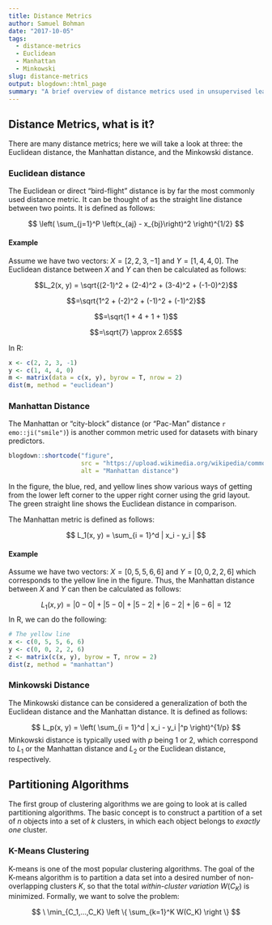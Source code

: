```yaml
---
title: Distance Metrics
author: Samuel Bohman
date: "2017-10-05"
tags: 
  - distance-metrics
  - Euclidean
  - Manhattan
  - Minkowski
slug: distance-metrics
output: blogdown::html_page
summary: "A brief overview of distance metrics used in unsupervised learning."
---
```


## Distance Metrics, what is it?

There are many distance metrics; here we will take a look at three: the Euclidean distance, the Manhattan distance, and the Minkowski distance.  

### Euclidean distance

The Euclidean or direct "bird-flight" distance is by far the most commonly used distance metric. It can be thought of as the straight line distance between two points. It is defined as follows: 

$$
\left( \sum_{j=1}^P \left(x_{aj} - x_{bj}\right)^2 \right)^{1/2}
$$

#### Example

Assume we have two vectors: $X = [2, 2, 3, -1]$ and $Y = [1, 4, 4, 0]$. The Euclidean distance between $X$ and $Y$ can then be calculated as follows: 

$$L_2(x, y) = \sqrt{(2-1)^2 + (2-4)^2 + (3-4)^2 + (-1-0)^2}$$

$$=\sqrt{1^2 + (-2)^2 + (-1)^2 + (-1)^2}$$

$$=\sqrt{1 + 4 + 1 + 1}$$

$$=\sqrt{7} \approx 2.65$$

In R: 

```r
x <- c(2, 2, 3, -1)
y <- c(1, 4, 4, 0)
m <- matrix(data = c(x, y), byrow = T, nrow = 2)
dist(m, method = "euclidean")
```

### Manhattan Distance

The Manhattan or "city-block" distance (or "Pac-Man" distance `r emo::ji("smile")`) is another common metric used for datasets with binary predictors. 

```r
blogdown::shortcode("figure", 
                    src = "https://upload.wikimedia.org/wikipedia/commons/0/08/Manhattan_distance.svg", 
                    alt = "Manhattan distance")
```

In the figure, the blue, red, and yellow lines show various ways of getting from the lower left corner to the upper right corner using the grid layout. The green straight line shows the Euclidean distance in comparison. 

The Manhattan metric is defined as follows: 

$$
L_1(x, y) = \sum_{i = 1}^d | x_i - y_i |
$$

#### Example 

Assume we have two vectors: $X = [0, 5, 5, 6, 6]$ and $Y = [0, 0, 2, 2, 6]$ which corresponds to the yellow line in the figure. Thus, the Manhattan distance between $X$ and $Y$ can then be calculated as follows: 

$$L_1(x, y) = |0-0| + |5-0| + |5-2| + |6-2| + |6-6| = 12$$
In R, we can do the following: 

```r
# The yellow line
x <- c(0, 5, 5, 6, 6)
y <- c(0, 0, 2, 2, 6)
z <- matrix(c(x, y), byrow = T, nrow = 2)
dist(z, method = "manhattan")
```

### Minkowski Distance

The Minkowski distance can be considered a generalization of both the Euclidean distance and the Manhattan distance. It is defined as follows: 

$$
L_p(x, y) = \left( \sum_{i = 1}^d | x_i - y_i |^p \right)^{1/p}
$$
Minkowski distance is typically used with $p$ being 1 or 2, which correspond to $L_1$ or the Manhattan distance and $L_2$ or the Euclidean distance, respectively. 

## Partitioning Algorithms

The first group of clustering algorithms we are going to look at is called partitioning algorithms. The basic concept is to construct a partition of a set of $n$ objects into a set of $k$ clusters, in which each object belongs to *exactly one* cluster. 

### K-Means Clustering

K-means is one of the most popular clustering algorithms. The goal of the K-means algorithm is to partition a data set into a desired number of non-overlapping clusters $K$, so that the total *within-cluster variation* $W(C_K)$ is minimized. Formally, we want to solve the problem: 

$$
\ \min_{C_1,...,C_K} \left \{ \sum_{k=1}^K W(C_K) \right \}
$$


